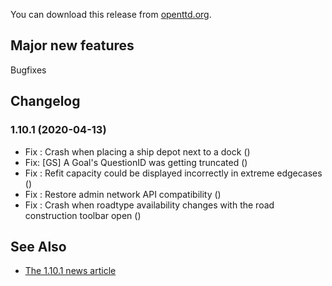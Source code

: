 {{en/-}}
{{en/Archive/OpenTTD/Navigation}}

{{en/Archive/OpenTTD/NaviPrevNext|prev=en/Archive/OpenTTD/OpenTTD 1.10.0|next=en/Archive/OpenTTD/OpenTTD 1.10.2|date=2020-04-13}}

You can download this release from [https://www.openttd.org/download-stable/1.10.1 openttd.org].

==Major new features==
Bugfixes

==Changelog==
=== 1.10.1 (2020-04-13) ===
* Fix {{en/GHIssue|8081}}: Crash when placing a ship depot next to a dock ({{en/GHIssue|8082}})
* Fix: [GS] A Goal's QuestionID was getting truncated ({{en/GHIssue|8072}})
* Fix {{en/GHIssue|8064}}: Refit capacity could be displayed incorrectly in extreme edgecases ({{en/GHIssue|8065}})
* Fix {{en/GHIssue|8060}}: Restore admin network API compatibility ({{en/GHIssue|8061}})
* Fix {{en/GHIssue|8055}}: Crash when roadtype availability changes with the road construction toolbar open ({{en/GHIssue|8058}})

==See Also==
* [https://www.openttd.org/news/2020/04/13/openttd-1-10-1.html The 1.10.1 news article]